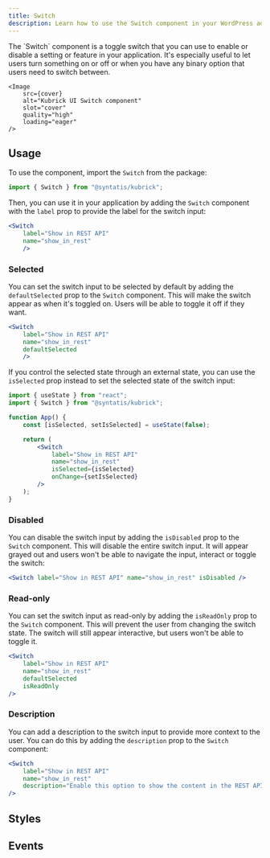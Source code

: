```yaml
---
title: Switch
description: Learn how to use the Switch component in your WordPress admin application.
---
```



<Lead storybook="/docs/components-switch--docs" stackblitz="/edit/syntatis-kubrick-switch?file=src/App.jsx">
	The `Switch` component is a toggle switch that you can use to enable or
	disable a setting or feature in your application. It's especially useful to
	let users turn something on or off or when you have any binary option that
	users need to switch between.

	<Image
		src={cover}
		alt="Kubrick UI Switch component"
		slot="cover"
		quality="high"
		loading="eager"
	/>
</Lead>

## Usage

To use the component, import the `Switch` from the package:

```jsx
import { Switch } from "@syntatis/kubrick";
```

Then, you can use it in your application by adding the `Switch` component with the `label` prop to provide the label for the switch input:

```jsx
<Switch
	label="Show in REST API"
	name="show_in_rest"
	/>
```

### Selected

You can set the switch input to be selected by default by adding the `defaultSelected` prop to the `Switch` component. This will make the switch appear as when it's toggled on. Users will be able to toggle it off if they want.

```jsx {4}
<Switch
	label="Show in REST API"
	name="show_in_rest"
	defaultSelected
	/>
```

If you control the selected state through an external state, you can use the `isSelected` prop instead to set the selected state of the switch input:

```jsx {11}
import { useState } from "react";
import { Switch } from "@syntatis/kubrick";

function App() {
	const [isSelected, setIsSelected] = useState(false);

	return (
		<Switch
			label="Show in REST API"
			name="show_in_rest"
			isSelected={isSelected}
			onChange={setIsSelected}
		/>
	);
}
```

### Disabled

You can disable the switch input by adding the `isDisabled` prop to the `Switch` component. This will disable the entire switch input. It will appear grayed out and users won't be able to navigate the input, interact or toggle the switch:

```jsx {4}
<Switch label="Show in REST API" name="show_in_rest" isDisabled />
```

### Read-only

You can set the switch input as read-only by adding the `isReadOnly` prop to the `Switch` component. This will prevent the user from changing the switch state. The switch will still appear interactive, but users won't be able to toggle it.

```jsx {4}
<Switch
	label="Show in REST API"
	name="show_in_rest"
	defaultSelected
	isReadOnly
/>
```

### Description

You can add a description to the switch input to provide more context to the user. You can do this by adding the `description` prop to the `Switch` component:

```jsx {4}
<Switch
	label="Show in REST API"
	name="show_in_rest"
	description="Enable this option to show the content in the REST API."
/>
```

## Styles

<Table
	component="Switch"
	items={[
		["root", "The component root element."],
		[
			"input",
			"The element on the `Switch` component that appears as the input.",
		],
		["label", "The element that wraps the label text."],
		["description", "The element that wraps the description text."],
	]}
/>

## Events

<Table
	component="Switch"
	items={[
		[
			"onChange",
			"Triggered when the user toggles the switch input on and off. The function callback will receive the new selected state as a boolean.",
		],
	]}
	/>
